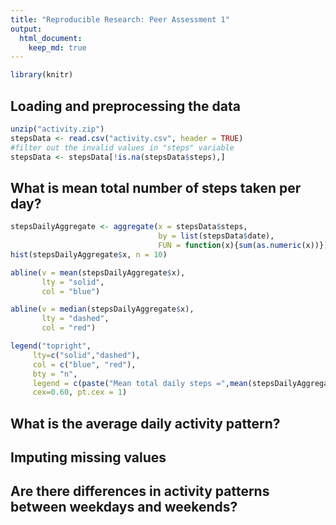 ```yaml
---
title: "Reproducible Research: Peer Assessment 1"
output: 
  html_document:
    keep_md: true
---
```


```r
library(knitr)
```

## Loading and preprocessing the data
```r
unzip("activity.zip")
stepsData <- read.csv("activity.csv", header = TRUE)
#filter out the invalid values in "steps" variable
stepsData <- stepsData[!is.na(stepsData$steps),]
```

## What is mean total number of steps taken per day?
```r
stepsDailyAggregate <- aggregate(x = stepsData$steps, 
                                 by = list(stepsData$date),  
                                 FUN = function(x){sum(as.numeric(x))})
hist(stepsDailyAggregate$x, n = 10)

abline(v = mean(stepsDailyAggregate$x),
       lty = "solid",
       col = "blue")

abline(v = median(stepsDailyAggregate$x), 
       lty = "dashed",
       col = "red")

legend("topright", 
     lty=c("solid","dashed"),
     col = c("blue", "red"),
     bty = "n",
     legend = c(paste("Mean total daily steps =",mean(stepsDailyAggregate$x)), paste("Median total daily steps",median(stepsDailyAggregate$x))),
     cex=0.60, pt.cex = 1)
```


## What is the average daily activity pattern?



## Imputing missing values



## Are there differences in activity patterns between weekdays and weekends?
